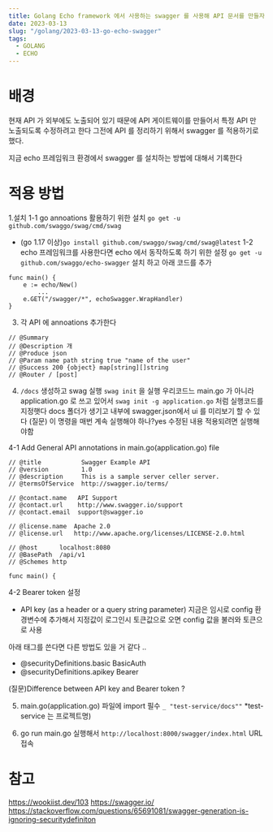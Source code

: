```yaml
---
title: Golang Echo framework 에서 사용하는 swagger 를 사용해 API 문서를 만들자
date: 2023-03-13
slug: "/golang/2023-03-13-go-echo-swagger"
tags:
  - GOLANG
  - ECHO
---
```


# 배경
현재 API 가 외부에도 노출되어 있기 때문에
API 게이트웨이를 만들어서 특정 API 만 노출되도록 수정하려고 한다
그전에 API 를 정리하기 위해서 swagger 를 적용하기로 했다.

지금 echo 프레임워크 환경에서 swagger 를 설치하는 방법에 대해서 기록한다

# 적용 방법

1.설치
1-1 go annoations 활용하기 위한 설치
`go get -u github.com/swaggo/swag/cmd/swag`
* (go 1.17 이상)`go install github.com/swaggo/swag/cmd/swag@latest`
1-2 echo 프레임워크를 사용한다면 echo 에서 동작하도록 하기 위한 설정
`go get -u github.com/swaggo/echo-swagger` 설치 하고 아래 코드를 추가

```
func main() {
    e := echo/New()
        ...
    e.GET("/swagger/*", echoSwagger.WrapHandler)
}
```

3. 각 API 에 annoations 추가한다
```
// @Summary
// @Description 개
// @Produce json
// @Param name path string true "name of the user"
// @Success 200 {object} map[string][]string
// @Router / [post]
```



4. `/docs` 생성하고 swag 실행
`swag init` 을 실행
우리코드느 main.go 가 아니라 application.go 로 쓰고 있어서
`swag init -g application.go` 처럼 실행코드를 지정햇다
docs 폴더가 생기고 내부에 swagger.json에서 ui 를 미리보기 할 수 있다
(질문) 이 명령을 매번 계속 실행해야 하나?yes
수정된 내용 적용되려면 실행해야함

4-1 Add General API annotations in main.go(application.go) file
```
// @title           Swagger Example API
// @version         1.0
// @description     This is a sample server celler server.
// @termsOfService  http://swagger.io/terms/

// @contact.name   API Support
// @contact.url    http://www.swagger.io/support
// @contact.email  support@swagger.io

// @license.name  Apache 2.0
// @license.url   http://www.apache.org/licenses/LICENSE-2.0.html

// @host      localhost:8080
// @BasePath  /api/v1
// @Schemes http

func main() {
```

4-2 Bearer token  설정
- API key (as a header or a query string parameter)
지금은 임시로 config 환경변수에 추가해서 지정값이 로그인시 토큰값으로 오면 config 값을 불러와 토큰으로 사용

아래 태그를 쓴다면 다른 방법도 있을 거 같다 ..
* @securityDefinitions.basic  BasicAuth
* @securityDefinitions.apikey Bearer

(질문)Difference between API key and Bearer token ?

5. main.go(application.go) 파일에 import 필수
`_ "test-service/docs""` *test-service 는 프로젝트명)

6. go run main.go 실행해서
`http://localhost:8000/swagger/index.html` URL 접속

# 참고
https://wookiist.dev/103
https://swagger.io/
https://stackoverflow.com/questions/65691081/swagger-generation-is-ignoring-securitydefiniton